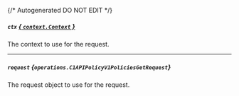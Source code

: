 {/* Autogenerated DO NOT EDIT  */}

##### `ctx` [*{ `context.Context` }*](https://pkg.go.dev/context#Context)
The context to use for the request.

---
##### `request` *{`operations.C1APIPolicyV1PoliciesGetRequest`}*
The request object to use for the request.

<Collapsible openLabel={Labels.showProperties} closeLabel={Labels.hideProperties}>
  <C1APIPolicyV1PoliciesGetRequest />
</Collapsible>

